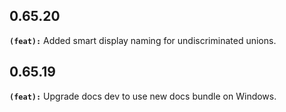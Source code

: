 ## 0.65.20
**`(feat):`** Added smart display naming for undiscriminated unions.


## 0.65.19
**`(feat):`** Upgrade docs dev to use new docs bundle on Windows.


